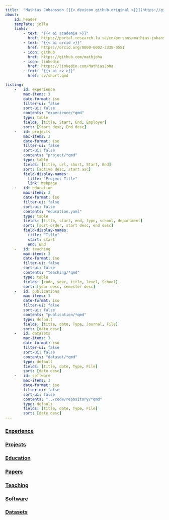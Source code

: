 ```yaml
---
title:  "Mathias Johansson [{{< devicon github-original >}}](https://github.com/mathjoha)"
about:
    id: header
    template: jolla
    links:
        - text: "{{< ai academia >}}"
          href: https://portal.research.lu.se/en/persons/mathias-johansson
        - text: "{{< ai orcid >}}"
          href: https://orcid.org/0000-0002-3338-0551
        - icon: github
          href: https://github.com/mathjoha
        - icon: linkedin
          href: https://linkedin.com/MathiasJoha
        - text: "{{< ai cv >}}"
          href: cv/short.qmd

listing:
    -   id: experience
        max-items: 3
        date-format: iso
        filter-ui: false
        sort-ui: false
        contents: "experience/*qmd"
        type: table
        fields: [title, Start, End, Employer]
        sort: [Start desc, End desc]
    -   id: projects
        max-items: 3
        date-format: iso
        filter-ui: false
        sort-ui: false
        contents: "project/*qmd"
        type: table
        fields: [title, url, short, Start, End]
        sort: [active desc, start asc]
        field-display-names:
          title: "Project Title"
          link: Webpage
    -   id: education
        max-items: 3
        date-format: iso
        filter-ui: false
        sort-ui: false
        contents: "education.yaml"
        type: table
        fields: [title, start, end, type, school, department]
        sort: [sort-order, start desc, end desc]
        field-display-names:
          title: "Title"
          start: start
          end: End
    -   id: teaching
        max-items: 3
        date-format: iso
        filter-ui: false
        sort-ui: false
        contents: "teaching/*qmd"
        type: table
        fields: [code, year, title, level, School]
        sort: [year desc, semester desc]
    -   id: publications
        max-items: 3
        date-format: iso
        filter-ui: false
        sort-ui: false
        contents: "publication/*qmd"
        type: default
        fields: [title, date, Type, Journal, File]
        sort: [date desc]
    -   id: datasets
        max-items: 3
        date-format: iso
        filter-ui: false
        sort-ui: false
        contents: "dataset/*qmd"
        type: default
        fields: [title, date, Type, File]
        sort: [date desc]
    -   id: software
        max-items: 3
        date-format: iso
        filter-ui: false
        sort-ui: false
        contents: "../code/repository/*qmd"
        type: default
        fields: [title, date, Type, File]
        sort: [date desc]
---
```


::: { #header }
:::

### [Experience](experience.html)
::: { #experience }
:::


### [Projects](projects.html)
::: { #projects }
:::


### [Education](education.html)
::: { #education }
:::

### [Papers](publications.html)
::: { #publications }
:::

### [Teaching](teaching.html)
::: { #teaching }
:::

### [Software](../code/python.html)
::: { #repositories }
:::

### [Datasets](publications.html)
:::{ #datasets }
:::
